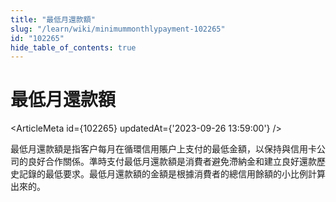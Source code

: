 ```yaml
---
title: "最低月還款額"
slug: "/learn/wiki/minimummonthlypayment-102265"
id: "102265"
hide_table_of_contents: true
---
```



# 最低月還款額

<ArticleMeta id={102265} updatedAt={'2023-09-26 13:59:00'} />
<div className='border-solid border-b border-t-0 my-4 border-[var(--ifm-color-gray-300)]' />

最低月還款額是指客户每月在循環信用賬户上支付的最低金額，以保持與信用卡公司的良好合作關係。準時支付最低月還款額是消費者避免滯納金和建立良好還款歷史記錄的最低要求。最低月還款額的金額是根據消費者的總信用餘額的小比例計算出來的。
